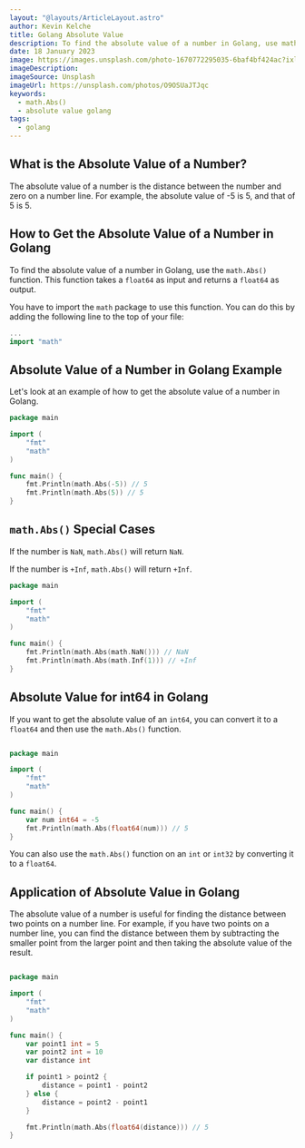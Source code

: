 ```yaml
---
layout: "@layouts/ArticleLayout.astro"
author: Kevin Kelche
title: Golang Absolute Value
description: To find the absolute value of a number in Golang, use math. The Abs() function. This function takes a float64 as input and returns a float64 as output.
date: 18 January 2023
image: https://images.unsplash.com/photo-1670772295035-6baf4bf424ac?ixlib=rb-4.0.3&ixid=MnwxMjA3fDB8MHxwaG90by1wYWdlfHx8fGVufDB8fHx8&auto=format&fit=crop&w=928&q=80
imageDescription:
imageSource: Unsplash
imageUrl: https://unsplash.com/photos/O9OSUaJTJqc
keywords:
  - math.Abs()
  - absolute value golang
tags:
  - golang
---
```



## What is the Absolute Value of a Number? <SectionLink id="what-is-the-absolute-value-of-a-number" />

The absolute value of a number is the distance between the number and zero on a number line. For example, the absolute value of -5 is 5, and that of 5 is 5.

## How to Get the Absolute Value of a Number in Golang <SectionLink id="how-to-get-the-absolute-value-of-a-number-in-golang" />

To find the absolute value of a number in Golang, use the `math.Abs()` function. This function takes a `float64` as input and returns a `float64` as output.

You have to import the `math` package to use this function. You can do this by adding the following line to the top of your file:

```go
...
import "math"
```

## Absolute Value of a Number in Golang Example <SectionLink id="absolute-value-of-a-number-in-golang-example" />

Let's look at an example of how to get the absolute value of a number in Golang.

```go
package main

import (
    "fmt"
    "math"
)

func main() {
    fmt.Println(math.Abs(-5)) // 5
    fmt.Println(math.Abs(5)) // 5
}
```

## `math.Abs()` Special Cases

If the number is `NaN`, `math.Abs()` will return `NaN`.

If the number is `+Inf`, `math.Abs()` will return `+Inf`.

```go
package main

import (
    "fmt"
    "math"
)

func main() {
    fmt.Println(math.Abs(math.NaN())) // NaN
    fmt.Println(math.Abs(math.Inf(1))) // +Inf
}
```

## Absolute Value for int64 in Golang <SectionLink id="absolute-value-for-int64-in-golang" />

If you want to get the absolute value of an `int64`, you can convert it to a `float64` and then use the `math.Abs()` function.

```go

package main

import (
    "fmt"
    "math"
)

func main() {
    var num int64 = -5
    fmt.Println(math.Abs(float64(num))) // 5
}
```

You can also use the `math.Abs()` function on an `int` or `int32` by converting it to a `float64`.

## Application of Absolute Value in Golang <SectionLink id="application-of-absolute-value-in-golang" />

The absolute value of a number is useful for finding the distance between two points on a number line. For example, if you have two points on a number line, you can find the distance between them by subtracting the smaller point from the larger point and then taking the absolute value of the result.

```go title="example.go"

package main

import (
    "fmt"
    "math"
)

func main() {
    var point1 int = 5
    var point2 int = 10
    var distance int

    if point1 > point2 {
        distance = point1 - point2
    } else {
        distance = point2 - point1
    }

    fmt.Println(math.Abs(float64(distance))) // 5
}
```
